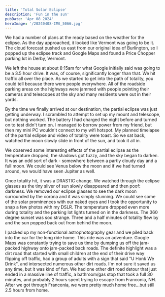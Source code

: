 ```yaml
---
title: 'Total Solar Eclipse'
description: 'Fun in the sun'
pubDate: 'Apr 08 2024'
heroImage: '/20240408-IMG_5066.jpg'
---
```



We had a number of plans at the ready based on the weather for the eclipse. As the day approached, it looked like Vermont was going to be it. The cloud forecast pushed us east from our original idea of Burlington, so I popped up the eclipse track and Google Maps and found a Price Chopper parking lot in Derby, Vermont.

We left the house at about 8:15am for what Google initially said was going to be a 3.5 hour drive. It was, of course, significantly longer than that. We hit traffic all over the place. As we started to get into the path of totality, you could tell because there were people everywhere. All of the roadside parking areas on the highways were jammed with people pointing their cameras and telescopes at the sky and many residents were out in their yards.

By the time we finally arrived at our destination, the partial eclipse was just getting underway. I scrambled to attempt to set up my mount and telescope, but nothing worked. The battery I had charged the night before and turned on to test didn't turn on. I managed to borrow power from my friend, but then my mini PC wouldn't connect to my wifi hotspot. My planned timelapse of the partial eclipse and video of totality were toast. So we sat back, watched the moon slowly slide in front of the sun, and took it all in.

We observed some interesting effects of the partial eclipse as the temperature dropped, the shadows got fuzzy, and the sky began to darken. It was an odd sort of dark - somewhere between a partly cloudy day and a full moon. We could see Venus below the moon and if we had turned around, we would have seen Jupiter as well.

Once totality hit, it was a DRASTIC change. We watched through the eclipse glasses as the tiny sliver of sun slowly disappeared and then poof: darkness. We removed our eclipse glasses to see the dark moon surrounded by the corona and it was simply stunning. We could see some of the solar prominences with our naked eyes and I took the opportunity to snap a few photos with my DSLR. The temperature dropped even more during totality and the parking lot lights turned on in the darkness. The 360 degree sunset was soo strange. Three and a half minutes of totality flew by and the sun popped back out from behind the moon.

I packed up my non-functional astrophotography gear and we piled back into the car for the long ride home. This ride was an adventure. Google Maps was constantly trying to save us time by dumping us off the jam-packed highway onto jam-packed back roads. The definite highlight was a dirt road that started with small children at the end of their drive way flipping off traffic, had a group of adults with a sign that said "U Honk We Drink", and intersected numerous other dirt roads. I'm not sure it saved us any time, but it was kind of fun. We had one other dirt road detour that just ended in a massive line of traffic, a bathroom/gas stop that took a full 30 minutes, and probably 2 hours spent trying to escape from Franconia, NH. After we got through Franconia, we were pretty much home free...but still 2.5 hours from home.

<YouTube id="https://youtu.be/Jmaro0GL0hE" />